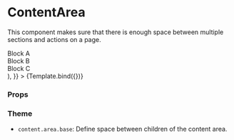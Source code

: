 

<Meta title="Components/Content/ContentArea" component={ContentArea} />

# ContentArea

This component makes sure that there is enough space between multiple sections and actions on a page.


<Canvas>
  <Story
    name="Default"
    args={{
      children: (
        <>
          <div className="bg-neutral-200">Block A</div>
          <div className="bg-neutral-100">Block B</div>
          <div className="bg-neutral-200">Block C</div>
        </>
      ),
    }}
  >
    {Template.bind({})}
  </Story>
</Canvas>

### Props

<ArgsTable story="Default" />

### Theme

- `content.area.base`: Define space between children of the content area.

